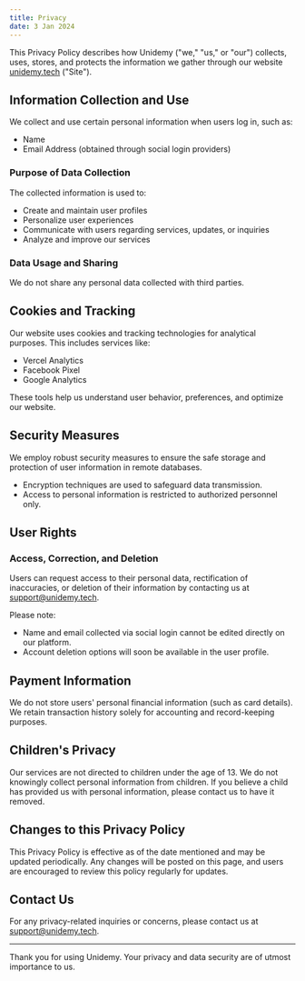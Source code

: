 ```yaml
---
title: Privacy
date: 3 Jan 2024
---
```


This Privacy Policy describes how Unidemy ("we," "us," or "our") collects, uses, stores, and protects the information we gather through our website [unidemy.tech](https://unidemy.tech) ("Site").

## Information Collection and Use

We collect and use certain personal information when users log in, such as:

- Name
- Email Address (obtained through social login providers)

### Purpose of Data Collection

The collected information is used to:

- Create and maintain user profiles
- Personalize user experiences
- Communicate with users regarding services, updates, or inquiries
- Analyze and improve our services

### Data Usage and Sharing

We do not share any personal data collected with third parties.

## Cookies and Tracking

Our website uses cookies and tracking technologies for analytical purposes. This includes services like:

- Vercel Analytics
- Facebook Pixel
- Google Analytics

These tools help us understand user behavior, preferences, and optimize our website.

## Security Measures

We employ robust security measures to ensure the safe storage and protection of user information in remote databases.

- Encryption techniques are used to safeguard data transmission.
- Access to personal information is restricted to authorized personnel only.

## User Rights

### Access, Correction, and Deletion

Users can request access to their personal data, rectification of inaccuracies, or deletion of their information by contacting us at support@unidemy.tech.

Please note:

- Name and email collected via social login cannot be edited directly on our platform.
- Account deletion options will soon be available in the user profile.

## Payment Information

We do not store users' personal financial information (such as card details). We retain transaction history solely for accounting and record-keeping purposes.

## Children's Privacy

Our services are not directed to children under the age of 13. We do not knowingly collect personal information from children. If you believe a child has provided us with personal information, please contact us to have it removed.

## Changes to this Privacy Policy

This Privacy Policy is effective as of the date mentioned and may be updated periodically. Any changes will be posted on this page, and users are encouraged to review this policy regularly for updates.

## Contact Us

For any privacy-related inquiries or concerns, please contact us at support@unidemy.tech.

---

Thank you for using Unidemy. Your privacy and data security are of utmost importance to us.

